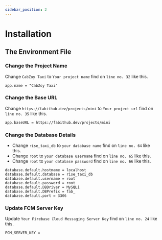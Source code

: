 ```yaml
---
sidebar_position: 2
---
```


# Installation

## The Environment File

### Change the Project Name

Change `CabZoy Taxi` to `Your project name` find on `line no. 32` like this.

```dotenv title="/.env"
app.name = "CabZoy Taxi"
```

### Change the Base URL

Change `https://fabithub.dev/projects/mini` to `Your project url` find on `line no. 35` like this.

```dotenv title="/.env"
app.baseURL = https://fabithub.dev/projects/mini
```

### Change the Database Details

- Change `rise_taxi_db` to `your database name` find on `line no. 64` like this.
- Change `root` to `your database username` find on `line no. 65` like this.
- Change `root` to `your database password` find on `line no. 66` like this.

```dotenv title="/.env" {2-4}
database.default.hostname = localhost
database.default.database = rise_taxi_db
database.default.username = root
database.default.password = root
database.default.DBDriver = MySQLi
database.default.DBPrefix = fab_
database.default.port = 3306
```

### Update FCM Server Key

Update `Your Firebase Cloud Messaging Server Key` find on `line no. 24` like this.

```dotenv title="/.env"
FCM_SERVER_KEY =
```
